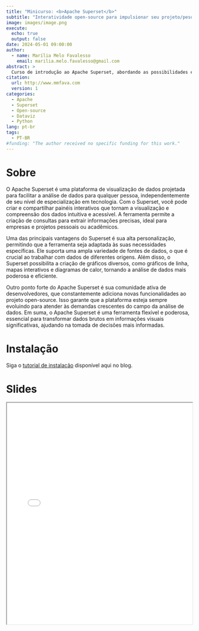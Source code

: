 ```yaml
---
title: "Minicurso: <b>Apache Superset</b>"
subtitle: "Interatividade open-source para impulsionar seu projeto/pesquisa"
image: images/image.png
execute:
  echo: true
  output: false
date: 2024-05-01 09:00:00
author:
  - name: Marília Melo Favalesso
    email: marilia.melo.favalesso@gmail.com
abstract: > 
  Curso de introdução ao Apache Superset, abordando as possibilidades e vantagens de uso dessa ferramenta open-source.
citation: 
  url: http://www.mmfava.com
  version: 1
categories:
  - Apache
  - Superset
  - Open-source
  - Dataviz
  - Python
lang: pt-br
tags: 
  - PT-BR
#funding: "The author received no specific funding for this work."
---
```


# Sobre 

O Apache Superset é uma plataforma de visualização de dados projetada para facilitar a análise de dados para qualquer pessoa, independentemente de seu nível de especialização em tecnologia. Com o Superset, você pode criar e compartilhar painéis interativos que tornam a visualização e compreensão dos dados intuitiva e acessível. A ferramenta permite a criação de consultas para extrair informações precisas, ideal para empresas e projetos pessoais ou acadêmicos.

Uma das principais vantagens do Superset é sua alta personalização, permitindo que a ferramenta seja adaptada às suas necessidades específicas. Ele suporta uma ampla variedade de fontes de dados, o que é crucial ao trabalhar com dados de diferentes origens. Além disso, o Superset possibilita a criação de gráficos diversos, como gráficos de linha, mapas interativos e diagramas de calor, tornando a análise de dados mais poderosa e eficiente.

Outro ponto forte do Apache Superset é sua comunidade ativa de desenvolvedores, que constantemente adiciona novas funcionalidades ao projeto open-source. Isso garante que a plataforma esteja sempre evoluindo para atender às demandas crescentes do campo da análise de dados. Em suma, o Apache Superset é uma ferramenta flexível e poderosa, essencial para transformar dados brutos em informações visuais significativas, ajudando na tomada de decisões mais informadas.

# Instalação 

Siga o [tutorial de instalação](../../notebooks/202405_instalar_apache_superset/instalacao_apache_superset.qmd) disponível aqui no blog.

# Slides

<iframe src="MINICURSO-APACHE-SUPERSET.pdf" width="100%" height="600px"></iframe>


